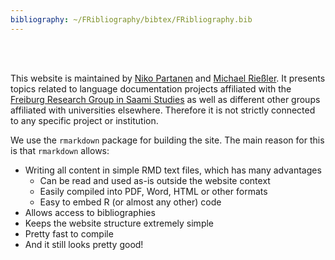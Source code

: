 ```yaml
---
bibliography: ~/FRibliography/bibtex/FRibliography.bib
---
```


</br>
</br>

This website is maintained by [Niko Partanen](https://www.slm.uni-hamburg.de/ifuu/personen/niko-partanen.html) and [Michael Rießler](https://www.skandinavistik.uni-freiburg.de/institut/mitarbeiter/riessler/). It presents topics related to language documentation projects affiliated with the [Freiburg Research Group in Saami Studies](http://saami.uni-freiburg.de/) as well as different other groups affiliated with universities elsewhere. Therefore it is not strictly connected to any specific project or institution. 

We use the `rmarkdown` package for building the site. The main reason for this is that `rmarkdown` allows:

* Writing all content in simple RMD text files, which has many advantages
    + Can be read and used as-is outside the website context 
    + Easily compiled into PDF, Word, HTML or other formats
    + Easy to embed R (or almost any other) code
* Allows access to bibliographies
* Keeps the website structure extremely simple
* Pretty fast to compile
* And it still looks pretty good!
